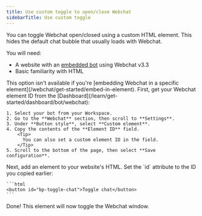 ```yaml
---
title: Use custom toggle to open/close Webchat
sidebarTitle: Use custom toggle
---
```


You can toggle Webchat open/closed using a custom HTML element. This hides the default chat bubble that usually loads with Webchat.

<Info>
  You will need:

  - A website with an [embedded bot](/webchat/get-started/quick-start) using Webchat v3.3
  - Basic familiarity with HTML
</Info>

<Note>
  This option isn't available if you're [embedding Webchat in a specific element](/webchat/get-started/embed-in-element).
</Note>

<Steps titleSize="h2">
  <Step title="Get your Webchat element ID">
    First, get your Webchat element ID from the [Dashboard](/learn/get-started/dashboard/bot/webchat):

    1. Select your bot from your Workspace.
    2. Go to the **Webchat** section, then scroll to **Settings**.
    3. Under **Button style**, select **Custom element**.
    4. Copy the contents of the **Element ID** field.
        <Tip>
          You can also set a custom element ID in the field.
        </Tip>
    5. Scroll to the bottom of the page, then select **Save configuration**.
  </Step>
  <Step title="Add the element to your website">
    Next, add an element to your website's HTML. Set the `id` attribute to the ID you copied earlier:

    ```html
    <button id="bp-toggle-chat">Toggle chat</button>
    ```
  </Step>
</Steps>

<Check>
  Done! This element will now toggle the Webchat window.
</Check>
